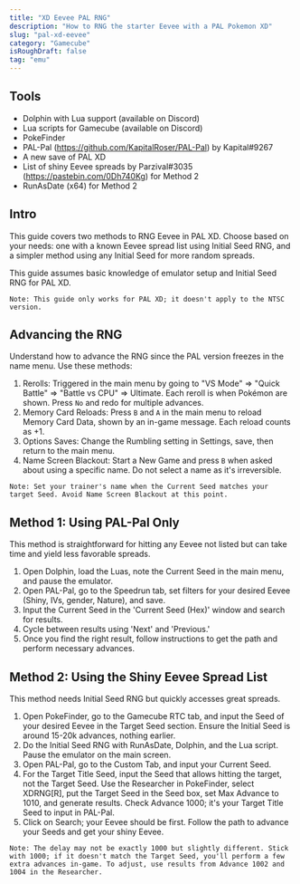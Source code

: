 ```yaml
---
title: "XD Eevee PAL RNG"
description: "How to RNG the starter Eevee with a PAL Pokemon XD"
slug: "pal-xd-eevee"
category: "Gamecube"
isRoughDraft: false
tag: "emu"
---
```


## Tools

- Dolphin with Lua support (available on Discord)
- Lua scripts for Gamecube (available on Discord)
- PokeFinder
- PAL-Pal (https://github.com/KapitalRoser/PAL-Pal) by Kapital#9267
- A new save of PAL XD
- List of shiny Eevee spreads by Parzival#3035 (https://pastebin.com/0Dh740Kg) for Method 2
- RunAsDate (x64) for Method 2

## Intro

This guide covers two methods to RNG Eevee in PAL XD. Choose based on your needs: one with a known Eevee spread list using Initial Seed RNG, and a simpler method using any Initial Seed for more random spreads.

This guide assumes basic knowledge of emulator setup and Initial Seed RNG for PAL XD.

```
Note: This guide only works for PAL XD; it doesn't apply to the NTSC version.
```

## Advancing the RNG

Understand how to advance the RNG since the PAL version freezes in the name menu. Use these methods:

1. Rerolls: Triggered in the main menu by going to "VS Mode" => "Quick Battle" => "Battle vs CPU" => Ultimate. Each reroll is when Pokémon are shown. Press `No` and redo for multiple advances.
2. Memory Card Reloads: Press `B` and `A` in the main menu to reload Memory Card Data, shown by an in-game message. Each reload counts as +1.
3. Options Saves: Change the Rumbling setting in Settings, save, then return to the main menu.
4. Name Screen Blackout: Start a New Game and press `B` when asked about using a specific name. Do not select a name as it's irreversible.

```
Note: Set your trainer's name when the Current Seed matches your target Seed. Avoid Name Screen Blackout at this point.
```

## Method 1: Using PAL-Pal Only

This method is straightforward for hitting any Eevee not listed but can take time and yield less favorable spreads.

1. Open Dolphin, load the Luas, note the Current Seed in the main menu, and pause the emulator.
2. Open PAL-Pal, go to the Speedrun tab, set filters for your desired Eevee (Shiny, IVs, gender, Nature), and save.
3. Input the Current Seed in the 'Current Seed (Hex)' window and search for results.
4. Cycle between results using 'Next' and 'Previous.'
5. Once you find the right result, follow instructions to get the path and perform necessary advances.

## Method 2: Using the Shiny Eevee Spread List

This method needs Initial Seed RNG but quickly accesses great spreads.

1. Open PokeFinder, go to the Gamecube RTC tab, and input the Seed of your desired Eevee in the Target Seed section. Ensure the Initial Seed is around 15-20k advances, nothing earlier.
2. Do the Initial Seed RNG with RunAsDate, Dolphin, and the Lua script. Pause the emulator on the main screen.
3. Open PAL-Pal, go to the Custom Tab, and input your Current Seed.
4. For the Target Title Seed, input the Seed that allows hitting the target, not the Target Seed. Use the Researcher in PokeFinder, select XDRNG[R], put the Target Seed in the Seed box, set Max Advance to 1010, and generate results. Check Advance 1000; it's your Target Title Seed to input in PAL-Pal.
5. Click on Search; your Eevee should be first. Follow the path to advance your Seeds and get your shiny Eevee.

```
Note: The delay may not be exactly 1000 but slightly different. Stick with 1000; if it doesn't match the Target Seed, you'll perform a few extra advances in-game. To adjust, use results from Advance 1002 and 1004 in the Researcher.
```

